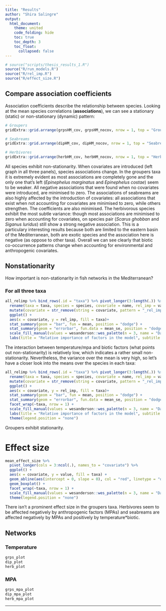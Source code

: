 ```yaml
---
title: "Results"
author: "Shira Salingre"
output: 
  html_document:
    theme: united
    code_folding: hide
    toc: true
    toc_depth: 3
    toc_float:
      collapsed: false
---
```


```r
# source("scripts/thesis_results_1.R")
source("R/run_models.R")
source("R/rel_imp.R")
source("R/effect_size.R")
```

## Compare association coefficients

Association coefficients describe the relationship between species. Looking at the mean species correlations (**associations**), we can see a stationary (static) or non-stationary (dynamic) pattern:

```r
# Groupers
gridExtra::grid.arrange(grpsHM_cov, grpsHM_nocov, nrow = 1, top = "Groupers co-occurrence")

# Seabreams
gridExtra::grid.arrange(dipHM_cov, dipHM_nocov, nrow = 1, top = "Seabream co-occurrence")

# Herbivores
gridExtra::grid.arrange(herbHM_cov, herbHM_nocov, nrow = 1, top = "Herbivores co-occurrence")
```

All species exhibit non-stationarity. When covariates are introduced (left graph in all three panels), species associations change. In the groupers taxa it is extremely evident as most associations are completely gone and the only one that's left (*Epinephelus marginatus* and *Epinephelus costae*) seem to be weaker. All negative associations that were found when no covariates were introduced, are minimised to zero.
The associations of seabreams are also highly affected by the introduction of covariates: all associations that exist when not accounting for covariates are minimised to zero, while others strengthen. The coefficients are also minimised.
The herbivorous species exhibit the most subtle variance: though most associations are minimised to zero when accounting for covariates, on species pair (*Scarus ghobban* and *Siganus luridus*) still show a strong negative association. This is a particulary interesting results because both are limited to the eastern basin of the Mediterranean, both are exotic species and the association here is negative (as oppose to other taxa).
Overall we can see clearly that biotic co-occurrence patterns change when accounting for environmental and anthropogenic covariates.


## Nonstationarity

How important is non-stationarity in fish networks in the Mediterranean?

### For all three taxa

```r
all_relimp %>% bind_rows(.id = "taxa") %>% pivot_longer(3:length(.)) %>% # Create a tibble of all taxa
  rename(taxa = taxa, species = species, covariate = name, rel_imp = value) %>%
  mutate(covariate = str_remove(string = covariate, pattern = "_rel_imp")) %>% 
  ggplot() +
  aes(x = covariate, y = rel_imp, fill = taxa)+
  stat_summary(geom = "bar", fun = mean, position = "dodge") +
  stat_summary(geom = "errorbar", fun.data = mean_se, position = "dodge") +
  scale_fill_manual(values = wesanderson::wes_palette(n = 3, name = "Darjeeling2")) +
  labs(title = "Relative importance of factors in the model", subtitle = "All three taxa mean")
```

The interaction between temperature/mpa and biotic factors (what points out non-stationarity) is relatively low, which indicates a rather small non-stationarity. Nevertheless, the variance over the mean is very high, so let's have a closer look into the means over the species in each taxa:
```r
all_relimp %>% bind_rows(.id = "taxa") %>% pivot_longer(3:length(.)) %>% # Create a tibble of all taxa
  rename(taxa = taxa, species = species, covariate = name, rel_imp = value) %>%
  mutate(covariate = str_remove(string = covariate, pattern = "_rel_imp")) %>% 
  ggplot() +
  aes(x = covariate, y = rel_imp, fill = taxa)+
  stat_summary(geom = "bar", fun = mean, position = "dodge") +
  stat_summary(geom = "errorbar", fun.data = mean_se, position = "dodge") +
  facet_wrap(~taxa, nrow = 1) +
  scale_fill_manual(values = wesanderson::wes_palette(n = 3, name = "Darjeeling2")) +
  labs(title = "Relative importance of factors in the model", subtitle = "Mean for each taxa") +
  theme(legend.position = "none")
```
Groupers exhibit stationarity.

# Effect size
```r
mean_effect_size %>% 
  pivot_longer(cols = 3:ncol(.), names_to = "covariate") %>% 
  ggplot() +
  aes(x = covariate, y = value, fill = taxa) +
  geom_abline(aes(intercept = 0, slope = 0), col = "red", linetype = "dashed") +
  geom_boxplot() +
  facet_wrap(~taxa, nrow = 1) +
  scale_fill_manual(values = wesanderson::wes_palette(n = 3, name = "Darjeeling2")) +
  theme(legend.position = "none")

```

There isn't a prominent effect size in the groupers taxa. Herbivores seem to be affected negatively by anthropogenic factors (MPAs) and seabreams are affected negatively by MPAs and positively by temperature*biotic.

## Networks

### Temperature
```r
grps_plot
dip_plot
herb_plot
```

### MPA
```r
grps_mpa_plot
dip_mpa_plot
herb_mpa_plot
```

<!-- ## Predictions  -->
<!-- Not sure how this works: what are the units of prediction? -->
<!-- **temperature**   -->
<!-- ```{r} -->
<!-- gridExtra::grid.arrange(ec_plot, em_plot, mr_plot, ss_plot, sc_plot, nrow = 2) -->
<!-- gridExtra::grid.arrange(da_plot, dp_plot, ds_plot, dv_plot, dc_plot, nrow = 2) -->
<!-- gridExtra::grid.arrange(sr_plot, sl_plot, sas_plot, sg_plot, spc_plot, nrow = 2) -->
<!-- ``` -->

<!-- **MPAs**   -->
<!-- ```{r} -->
<!-- gridExtra::grid.arrange(ec_boxplot, em_boxplot, mr_boxplot, ss_boxplot, sc_boxplot, nrow = 2) -->
<!-- gridExtra::grid.arrange(da_boxplot, dp_boxplot, ds_boxplot, dv_boxplot, dc_boxplot, nrow = 2) -->
<!-- gridExtra::grid.arrange(sr_boxplot, sl_boxplot, sas_boxplot, sg_boxplot, spc_boxplot, nrow = 2) -->
<!-- ``` -->




<!-- Connectance (Delams _et al._ [^2]) is a measure of comparison between networks. Essentially, it describes the level of connectedness of species in the network as a proportion the potential associations in the network: -->

<!--     C0 = [total # of edges] / [total # of nodes^2 (total possible connections)] -->

<!-- L = number of edges (associations)   -->
<!-- S = number of nodes (species)   -->
<!-- M = S^2   -->
<!-- connectance (C0) = L/M   -->

___

[^1]: Clark, Nicholas J., Konstans Wells, and Oscar Lindberg. "Unravelling changing interspecific interactions across environmental gradients using Markov random fields." Ecology 99.6 (2018): 1277-1283.

[^2]: Delmas, E., Besson, M., Brice, M. H., Burkle, L. A., Dalla Riva, G. V., Fortin, M. J., ... & Olesen, J. M. (2019). Analysing ecological networks of species interactions. Biological Reviews, 94(1), 16-36.

